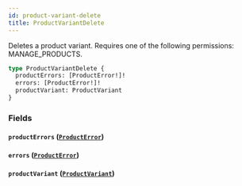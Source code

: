 ```yaml
---
id: product-variant-delete
title: ProductVariantDelete
---
```


Deletes a product variant. Requires one of the following permissions: MANAGE_PRODUCTS.

```graphql
type ProductVariantDelete {
  productErrors: [ProductError!]!
  errors: [ProductError!]!
  productVariant: ProductVariant
}
```

### Fields

#### `productErrors` ([`ProductError`](../../../developer/api-reference/objects/product-error))

#### `errors` ([`ProductError`](../../../developer/api-reference/objects/product-error))

#### `productVariant` ([`ProductVariant`](../../../developer/api-reference/objects/product-variant))
